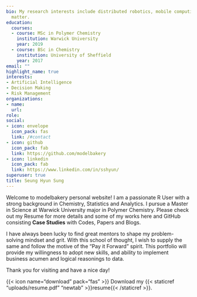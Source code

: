 ```yaml
---
bio: My research interests include distributed robotics, mobile computing and programmable
  matter.
education:
  courses:
  - course: MSc in Polymer Chemistry
    institution: Warwick University
    year: 2019
  - course: BSc in Chemistry
    institution: University of Sheffield
    year: 2017
email: ""
highlight_name: true
interests:
- Artificial Intelligence
- Decision Making
- Risk Management
organizations:
- name: 
  url:
role: 
social:
- icon: envelope
  icon_pack: fas
  link: /#contact
- icon: github
  icon_pack: fab
  link: https://github.com/modelbakery
- icon: linkedin
  icon_pack: fab
  link: https://www.linkedin.com/in/sshyun/
superuser: true
title: Seung Hyun Sung
---
```


Welcome to modelbakery personal website! I am a passionate R User with a strong background in Chemistry, Statistics and Analytics. I pursue a Master in Science at Warwick University major in Polymer Chemistry. Please check out my Resume for more details and some of my works here and GitHub consisting __Case Studies__ with Codes, Papers and Blogs.

I have always been lucky to find great mentors to shape my problem-solving mindset and grit. With this school of thought, I wish to supply the same and follow the motive of the “Pay it Forward” spirit. This portfolio will provide my willingness to adopt new skills, and ability to implement business acumen and logical reasonings to data.

Thank you for visiting and have a nice day!  

{{< icon name="download" pack="fas" >}} Download my {{< staticref "uploads/resume.pdf" "newtab" >}}resume{{< /staticref >}}.
